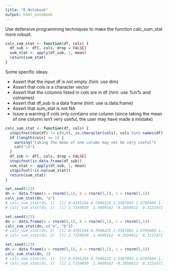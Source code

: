 ```yaml
---
title: "R Notebook"
output: html_notebook
---
```


Use defensive programming techniques to make the function calc_sum_stat more robust.

```r
calc_sum_stat <- function(df, cols) {
  df_sub <- df[, cols, drop = FALSE]
  sum_stat <- apply(df_sub, 1, mean)
  return(sum_stat)
}
```

Some specific ideas:

* Assert that the input df is not empty (hint: use dim)
* Assert that cols is a character vector
* Assert that the columns listed in cols are in df (hint: use %in% and colnames)
* Assert that df_sub is a data frame (hint: use is.data.frame)
* Assert that sum_stat is not NA
* Issue a warning if cols only contains one column (since taking the mean of one column isn’t very useful, the user may have made a mistake)

```r
calc_sum_stat <- function(df, cols) {
  stopifnot(dim(df) != c(0,0), is.character(cols), cols %in% names(df))
  if (length(cols) == 1) {
    warning("taking the mean of one column may not be very useful")
    cat("\n")
  }
  df_sub <- df[, cols, drop = FALSE]
  stopifnot(is.data.frame(df_sub))
  sum_stat <- apply(df_sub, 1, mean)
  stopifnot(!is.na(sum_stat))
  return(sum_stat)
}
```



```r
set.seed(123)
dn <- data.frame(a = rnorm(5,1), b = rnorm(5,1), c = rnorm(5,1))
calc_sum_stat(dn, "a")
# calc_sum_stat(dn, 1)  [1] 0.4395244 0.7698225 2.5587083 1.0705084 1.1292877
# calc_sum_stat(dn, 2)  [1] 2.7150650  1.4609162 -0.2650612  0.3131471  0.5543380
```

```r
set.seed(123)
dn <- data.frame(a = rnorm(5,1), b = rnorm(5,1), c = rnorm(5,1))
calc_sum_stat(dn, c("a", "b"))
# calc_sum_stat(dn, 1)  [1] 0.4395244 0.7698225 2.5587083 1.0705084 1.1292877
# calc_sum_stat(dn, 2)  [1] 2.7150650  1.4609162 -0.2650612  0.3131471  0.5543380
```


```r
set.seed(123)
dn <- data.frame(a = rnorm(5,1), b = rnorm(5,1), c = rnorm(5,1))
calc_sum_stat(dn, 1)
# calc_sum_stat(dn, 1)  [1] 0.4395244 0.7698225 2.5587083 1.0705084 1.1292877
# calc_sum_stat(dn, 2)  [1] 2.7150650  1.4609162 -0.2650612  0.3131471  0.5543380
```
